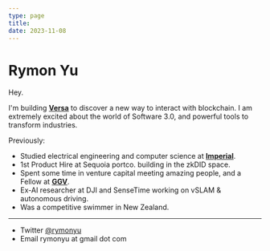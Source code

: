```yaml
---
type: page
title: 
date: 2023-11-08
---
```


# Rymon Yu

Hey. 

I'm building [**Versa**](https://versawallet.io) to discover a new way to interact with blockchain. I am extremely excited about the world of Software 3.0, and powerful tools to transform industries.

Previously:

- Studied electrical engineering and computer science at [**Imperial**](https://www.imperial.ac.uk/).
- 1st Product Hire at Sequoia portco. building in the zkDID space.
- Spent some time in venture capital meeting amazing people, and a Fellow at [**GGV**](https://ggvc.com).
- Ex-AI researcher at DJI and SenseTime working on vSLAM & autonomous driving.
- Was a competitive swimmer in New Zealand.

---

- Twitter [@rymonyu](https://twitter.com/rymonyu)
- Email rymonyu at gmail dot com
